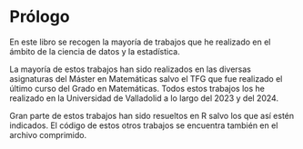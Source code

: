 # Prólogo 

En este libro se recogen la mayoría de trabajos que he realizado en el ámbito de la ciencia de datos y la estadística.

La mayoría de estos trabajos han sido realizados en las diversas asignaturas del Máster en Matemáticas salvo el TFG que fue realizado el último curso del Grado en Matemáticas. Todos estos trabajos los he realizado en la Universidad de Valladolid a lo largo del 2023 y del 2024.

Gran parte de estos trabajos han sido resueltos en R salvo los que así estén indicados. El código de estos otros trabajos se encuentra también en el archivo comprimido.
